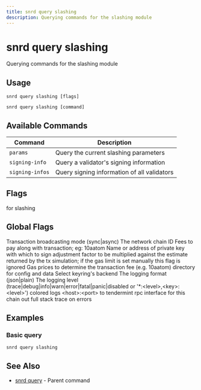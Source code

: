 ```yaml
---
title: snrd query slashing
description: Querying commands for the slashing module
---
```


# snrd query slashing

Querying commands for the slashing module

## Usage

```shell
snrd query slashing [flags]
```

```shell
snrd query slashing [command]
```

## Available Commands

| Command | Description |
|---------|-------------|
| `params` | Query the current slashing parameters |
| `signing-info` | Query a validator's signing information |
| `signing-infos` | Query signing information of all validators |

## Flags

<ParamField path="help" type="string">
  for slashing
</ParamField>

## Global Flags

<ParamField path="broadcast-mode" type="string" default="sync">
  Transaction broadcasting mode (sync|async)
</ParamField>

<ParamField path="chain-id" type="string">
  The network chain ID
</ParamField>

<ParamField path="fees" type="string">
  Fees to pay along with transaction; eg: 10aatom
</ParamField>

<ParamField path="from" type="string">
  Name or address of private key with which to sign
</ParamField>

<ParamField path="gas-adjustment" type="float" default="1">
  adjustment factor to be multiplied against the estimate returned by the tx simulation; if the gas limit is set manually this flag is ignored
</ParamField>

<ParamField path="gas-prices" type="string">
  Gas prices to determine the transaction fee (e.g. 10aatom)
</ParamField>

<ParamField path="home" type="string" default="/Users/prad/.sonr">
  directory for config and data
</ParamField>

<ParamField path="keyring-backend" type="string" default="os">
  Select keyring's backend
</ParamField>

<ParamField path="log_format" type="string" default="plain">
  The logging format (json|plain)
</ParamField>

<ParamField path="log_level" type="string" default="info">
  The logging level (trace|debug|info|warn|error|fatal|panic|disabled or '*:&lt;level&gt;,&lt;key&gt;:&lt;level&gt;')
</ParamField>

<ParamField path="log_no_color" type="string">
  colored logs
</ParamField>

<ParamField path="node" type="string" default="tcp://localhost:26657">
  &lt;host&gt;:&lt;port&gt; to tendermint rpc interface for this chain
</ParamField>

<ParamField path="trace" type="string">
  out full stack trace on errors
</ParamField>

## Examples

### Basic query

```shell
snrd query slashing
```

## See Also

- [snrd query](./snrd_query.mdx) - Parent command
